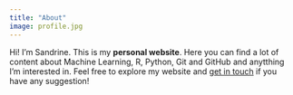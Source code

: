 ```yaml
---
title: "About"
image: profile.jpg
---
```


Hi! I'm Sandrine.  This is my **personal website**. Here you can find a lot of content about Machine Learning, R, Python, Git and GitHub and anytthing I'm interested in.  Feel free to explore my website and [get in touch](mailto: respectmyprivacy007@gmail.com) if you have any suggestion! 

